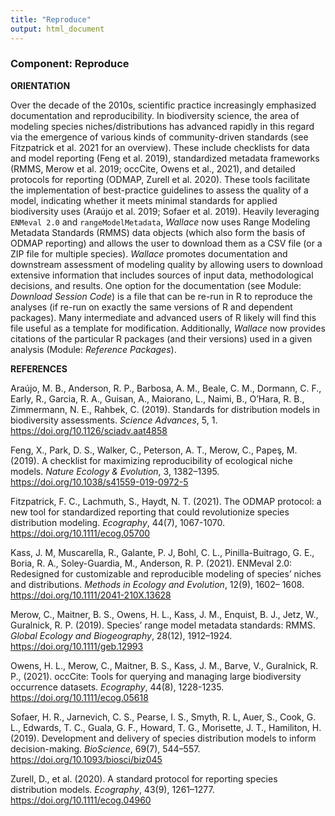 ```yaml
---
title: "Reproduce"
output: html_document
---
```


### **Component: Reproduce**

**ORIENTATION**

Over the decade of the 2010s, scientific practice increasingly emphasized documentation and reproducibility. In biodiversity science, the area of modeling species niches/distributions has advanced rapidly in this regard via the emergence of various kinds of community-driven standards (see Fitzpatrick et al. 2021 for an overview). These include checklists for data and model reporting (Feng et al. 2019), standardized metadata frameworks (RMMS, Merow et al. 2019; occCite, Owens et al., 2021), and detailed protocols for reporting (ODMAP, Zurell et al. 2020). These tools facilitate the implementation of best-practice guidelines to assess the quality of a model, indicating whether it meets minimal standards for applied biodiversity uses (Araújo et al. 2019; Sofaer et al. 2019). Heavily leveraging `ENMeval 2.0` and `rangeModelMetadata`, *Wallace* now uses Range Modeling Metadata Standards (RMMS) data objects (which also form the basis of ODMAP reporting) and allows the user to download them as a CSV file (or a ZIP file for multiple species). *Wallace* promotes documentation and downstream assessment of modeling quality by allowing users to download extensive information that includes sources of input data, methodological decisions, and results. One option for the documentation (see Module: *Download Session Code*) is a file that can be re-run in R to reproduce the analyses (if re-run on exactly the same versions of R and dependent packages). Many intermediate and advanced users of R likely will find this file useful as a template for modification. Additionally, *Wallace* now provides citations of the particular R packages (and their versions) used in a given analysis (Module: *Reference Packages*).

**REFERENCES**

Araújo, M. B., Anderson, R. P., Barbosa, A. M., Beale, C. M., Dormann, C. F., Early, R.,  Garcia, R. A., Guisan, A., Maiorano, L., Naimi, B., O’Hara, R. B., Zimmermann, N. E., Rahbek, C. (2019). Standards for distribution models in biodiversity assessments. *Science Advances*, 5, 1. <a href="https://doi.org/10.1126/sciadv.aat4858" target="_blank">https://doi.org/10.1126/sciadv.aat4858</a>

Feng, X., Park, D. S., Walker, C., Peterson, A. T., Merow, C., Papeş, M. (2019). A checklist for maximizing reproducibility of ecological niche models. *Nature Ecology & Evolution*, 3, 1382–1395. 
<a href="https://doi.org/10.1038/s41559-019-0972-5" target="_blank">https://doi.org/10.1038/s41559-019-0972-5</a>

Fitzpatrick, F. C., Lachmuth, S., Haydt, N. T. (2021). The ODMAP protocol: a new tool for standardized reporting that could revolutionize species distribution modeling. *Ecography*, 44(7), 1067-1070.
<a href="https://doi.org/10.1111/ecog.05700" target="_blank">https://doi.org/10.1111/ecog.05700</a>

Kass, J. M, Muscarella, R., Galante, P. J, Bohl, C. L., Pinilla-Buitrago, G. E., Boria, R. A., Soley-Guardia, M., Anderson, R. P. (2021). ENMeval 2.0: Redesigned for customizable and reproducible modeling of species’ niches and distributions. *Methods in Ecology and Evolution*, 12(9), 1602– 1608. <a href="https://doi.org/10.1111/2041-210X.13628" target="_blank">https://doi.org/10.1111/2041-210X.13628</a>

Merow, C., Maitner, B. S., Owens, H. L., Kass, J. M., Enquist, B. J., Jetz, W., Guralnick, R. P. (2019). Species’ range model metadata standards: RMMS. *Global Ecology and Biogeography*, 28(12), 1912–1924. <a href="https://doi.org/10.1111/geb.12993" target="_blank">https://doi.org/10.1111/geb.12993</a>

Owens, H. L., Merow, C., Maitner, B. S., Kass, J. M., Barve, V., Guralnick, R. P., (2021). occCite: Tools for querying and managing large biodiversity occurrence datasets. *Ecography*, 44(8), 1228-1235. <a href="https://doi.org/10.1111/ecog.05618" target="_blank">https://doi.org/10.1111/ecog.05618</a>

Sofaer, H. R., Jarnevich, C. S., Pearse, I. S., Smyth, R. L, Auer, S., Cook, G. L., Edwards, T. C., Guala, G. F., Howard, T. G., Morisette, J. T., Hamiliton, H. (2019). Development and delivery of species distribution models to inform decision-making. *BioScience*, 69(7), 544–557. 
<a href="https://doi.org/10.1093/biosci/biz045" target="_blank">https://doi.org/10.1093/biosci/biz045</a>

Zurell, D., et al. (2020). A standard protocol for reporting species distribution models. *Ecography*, 43(9), 1261–1277. <a href="https://doi.org/10.1111/ecog.04960" target="_blank">https://doi.org/10.1111/ecog.04960</a>
